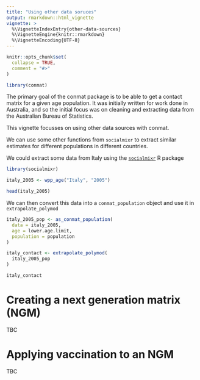 ```yaml
---
title: "Using other data soruces"
output: rmarkdown::html_vignette
vignette: >
  %\VignetteIndexEntry{other-data-sources}
  %\VignetteEngine{knitr::rmarkdown}
  %\VignetteEncoding{UTF-8}
---
```


```r
knitr::opts_chunk$set(
  collapse = TRUE,
  comment = "#>"
)
```

```r
library(conmat)
```

The primary goal of the conmat package is to be able to get a contact matrix for a given age population. It was initially written for work done in Australia, and so the initial focus was on cleaning and extracting data from the Australian Bureau of Statistics. 

This vignette focusses on using other data sources with conmat.

We can use some other functions from `socialmixr` to extract similar estimates for different populations in different countries.

We could extract some data from Italy using the [`socialmixr`](https://epiforecasts.io/socialmixr/) R package

```r
library(socialmixr)

italy_2005 <- wpp_age("Italy", "2005")

head(italy_2005)
```

We can then convert this data into a `conmat_population` object and use it in `extrapolate_polymod`

```r
italy_2005_pop <- as_conmat_population(
  data = italy_2005,
  age = lower.age.limit,
  population = population
)
```

```r
italy_contact <- extrapolate_polymod(
  italy_2005_pop
)

italy_contact
```

# Creating a next generation matrix (NGM)

TBC

# Applying vaccination to an NGM

TBC